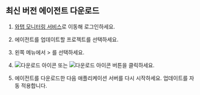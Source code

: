 ## 최신 버전 에이전트 다운로드

1. [와탭 모니터링 서비스](https://service.whatap.io)로 이동해 로그인하세요.

1. 에이전트를 업데이트할 프로젝트를 선택하세요.

1. 왼쪽 메뉴에서 <Cmdname sid="management" className="uitext" /> > <Cmdname sid="agent_update" className="uitext" />를 선택하세요.

1. ![다운로드 아이콘](/img/ico-download.svg) <Cmdname sid="latest_version" className="uitext" /> 또는 ![다운로드 아이콘](/img/ico-download.svg) <Cmdname sid="latest_version_for_all" className="uitext" /> 버튼을 클릭하세요.

1. 에이전트를 다운로드한 다음 애플리케이션 서버를 다시 시작하세요. 업데이트를 자동 적용합니다.
